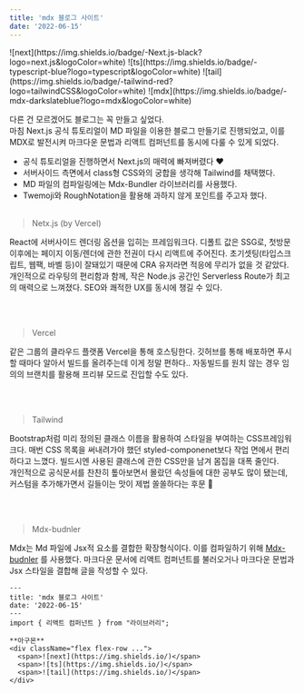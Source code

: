 ```yaml
---
title: 'mdx 블로그 사이트'
date: '2022-06-15'
---
```


<div className="flex flex-row justify-center space-x-1 mb-16">
  <span>![next](https://img.shields.io/badge/-Next.js-black?logo=next.js&logoColor=white)</span>
  <span>![ts](https://img.shields.io/badge/-typescript-blue?logo=typescript&logoColor=white)</span>
  <span>![tail](https://img.shields.io/badge/-tailwind-red?logo=tailwindCSS&logoColor=white)</span>
  <span>![mdx](https://img.shields.io/badge/-mdx-darkslateblue?logo=mdx&logoColor=white)</span>
</div>

다른 건 모르겠어도 블로그는 꼭 만들고 싶었다.  
마침 Next.js 공식 튜토리얼이 MD 파일을 이용한 블로그 만들기로 진행되었고,
이를 MDX로 발전시켜 마크다운 문법과 리액트 컴퍼넌트를 동시에 다룰 수 있게 되었다.

- 공식 튜토리얼을 진행하면서 Next.js의 매력에 빠져버렸다 ♥️
- 서버사이드 측면에서 class형 CSS와의 궁합을 생각해 Tailwind를 채택했다.
- MD 파일의 컴파일링에는 Mdx-Bundler 라이브러리를 사용했다.
- Twemoji와 RoughNotation을 활용해 과하지 않게 포인트를 주고자 했다.
<br/><br/>
> Netx.js (by Vercel)

React에 서버사이드 렌더링 옵션을 입히는 프레임워크다.
디폴트 값은 SSG로, 첫방문 이후에는 페이지 이동/렌더에 관한 전권이 다시 리액트에 주어진다.
초기셋팅(타입스크립트, 웹팩, 바벨 등)이 잘돼있기 때문에 CRA 유저라면 적응에 무리가 없을 것 같았다.
개인적으로 라우팅의 편리함과 함께, 작은 Node.js 공간인 Serverless Route가 최고의 매력으로 느껴졌다.
SEO와 쾌적한 UX를 동시에 챙길 수 있다.

<br/><br/>
> Vercel

같은 그룹의 클라우드 플랫폼 Vercel을 통해 호스팅한다.
깃허브를 통해 배포하면 푸시할 때마다 알아서 빌드를 올려주는데 이게
정말 편하다..
자동빌드를 원치 않는 경우 임의의 브랜치를 활용해 프리뷰 모드로 진입할 수도 있다.

<br/><br/>
> Tailwind

Bootstrap처럼 미리 정의된 클래스 이름을 활용하여 스타일을 부여하는 CSS프레임워크다.
매번 CSS 목록을 써내려가야 했던 styled-componenet보다 작업 면에서 편리하다고 느꼈다.
빌드시엔 사용된 클래스에 관한 CSS만을 남겨 몸집을 대폭 줄인다.
<br/>
개인적으로 공식문서를 찬찬히 톺아보면서 몰랐던 속성들에 대한 공부도 많이 됐는데,
커스텀을 추가해가면서 길들이는 맛이 제법 쏠쏠하다는 후문 🙊

<br/><br/>
> Mdx-budnler

Mdx는 Md 파일에 Jsx적 요소를 결합한 확장형식이다.
이를 컴파일하기 위해 [Mdx-budnler](https://www.iamyadav.com/blogs/use-mdx-bundler-with-next-js)
를 사용했다. 마크다운 문서에 리액트 컴퍼넌트를 불러오거나
마크다운 문법과 Jsx 스타일을 결합해 글을 작성할 수 있다.
```mdx 예시.mdx
---
title: 'mdx 블로그 사이트'
date: '2022-06-15'
---
import { 리액트 컴퍼넌트 } from "라이브러리";

**아구몬**
<div className="flex flex-row ...">
  <span>![next](https://img.shields.io/)</span>
  <span>![ts](https://img.shields.io/)</span>
  <span>![tail](https://img.shields.io/)</span>
</div>
```
